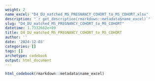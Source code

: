 ```yaml
---
weight: 2
name_excel: "D4_DU_matched_MS_PREGNANCY_COHORT_to_MS_COHORT.xlsx"
description: "`r get_description(rmarkdown::metadata$name_excel)`"
slug: "D4_DU_matched_MS_PREGNANCY_COHORT_to_MS_COHORT"
datetime: 1.7332662e+09
title: D4_DU_matched_MS_PREGNANCY_COHORT_to_MS_COHORT
author: ''
date: '2024-12-03'
categories: []
tags: []
archetype: codebook
output: html_document
---
```


```r
html_codebook(rmarkdown::metadata$name_excel)
```
